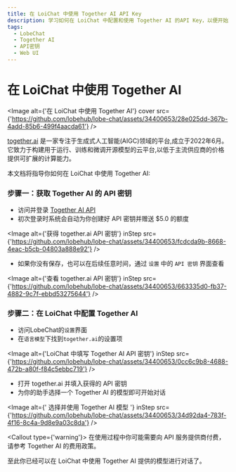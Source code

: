 ```yaml
---
title: 在 LoiChat 中使用 Together AI API Key
description: 学习如何在 LoiChat 中配置和使用 Together AI 的API Key，以便开始对话和交互。
tags:
  - LobeChat
  - Together AI
  - API密钥
  - Web UI
---
```


# 在 LoiChat 中使用 Together AI

<Image
  alt={'在 LoiChat 中使用 Together AI'}
  cover
  src={'https://github.com/lobehub/lobe-chat/assets/34400653/28e025dd-367b-4add-85b6-499f4aacda61'}
/>

[together.ai](https://www.together.ai/) 是一家专注于生成式人工智能(AIGC)领域的平台,成立于2022年6月。 它致力于构建用于运行、训练和微调开源模型的云平台,以低于主流供应商的价格提供可扩展的计算能力。

本文档将指导你如何在 LoiChat 中使用 Together AI:

<Steps>

### 步骤一：获取 Together AI 的 API 密钥

- 访问并登录 [Together AI API](https://api.together.ai/)
- 初次登录时系统会自动为你创建好 API 密钥并赠送 $5.0 的额度

<Image
  alt={'获得 together.ai API 密钥'}
  inStep
  src={'https://github.com/lobehub/lobe-chat/assets/34400653/fcdcda9b-8668-4eac-b5cb-04803a888e92'}
/>

- 如果你没有保存，也可以在后续任意时间，通过 `设置` 中的 `API 密钥` 界面查看

<Image
  alt={'查看 together.ai API 密钥'}
  inStep
  src={'https://github.com/lobehub/lobe-chat/assets/34400653/663335d0-fb37-4882-9c7f-ebbd53275644'}
/>

### 步骤二：在 LoiChat 中配置 Together AI

- 访问LobeChat的`设置`界面
- 在`语言模型`下找到`together.ai`的设置项

<Image
  alt={'LoiChat 中填写 Together AI API 密钥'}
  inStep
  src={'https://github.com/lobehub/lobe-chat/assets/34400653/0cc6c9b8-4688-472b-a80f-f84c5ebbc719'}
/>

- 打开 together.ai 并填入获得的 API 密钥
- 为你的助手选择一个 Together AI 的模型即可开始对话

<Image
  alt={' 选择并使用 Together AI 模型 '}
  inStep
  src={'https://github.com/lobehub/lobe-chat/assets/34400653/34d92da4-783f-4f16-8c4a-9d8e9a03c8da'}
/>

<Callout type={'warning'}>
  在使用过程中你可能需要向 API 服务提供商付费，请参考 Together AI 的费用政策。
</Callout>

</Steps>

至此你已经可以在 LoiChat 中使用 Together AI 提供的模型进行对话了。
